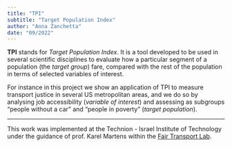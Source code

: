 ```yaml
---
title: "TPI"
subtitle: "Target Population Index"
author: "Anna Zanchetta"
date: "09/2022"
---
```



**TPI** stands for *Target Population Index*. It is a tool developed to be used in several scientific disciplines to evaluate how a particular segment of a population (the *target group*) fare, compared with the rest of the population in terms of selected variables of interest.

For instance in this project we show an application of TPI to measure transport justice in several US metropolitan areas, and we do so by analysing job accessibility (*variable of interest*) and assessing as subgroups "people without a car" and "people in poverty" (*target population*).

---


This work was implemented at the Technion - Israel Institute of Technology under the guidance of prof. Karel Martens within the [Fair Transport Lab](https://karelm.net.technion.ac.il/).
